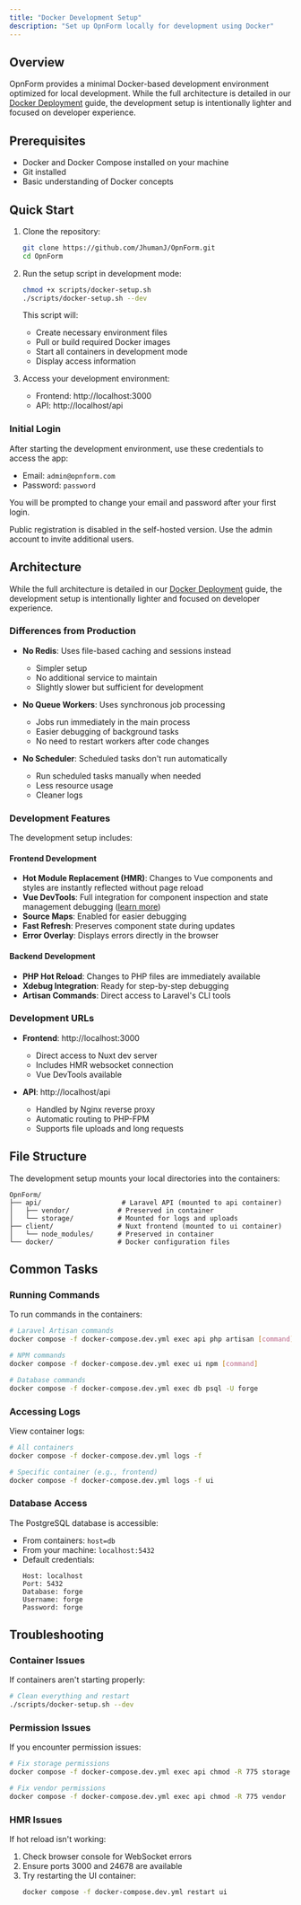 ```yaml
---
title: "Docker Development Setup"
description: "Set up OpnForm locally for development using Docker"
---
```



<CloudVersion/>

## Overview

OpnForm provides a minimal Docker-based development environment optimized for local development. While the full architecture is detailed in our [Docker Deployment](/deployment/docker) guide, the development setup is intentionally lighter and focused on developer experience.

## Prerequisites

- Docker and Docker Compose installed on your machine
- Git installed
- Basic understanding of Docker concepts

## Quick Start

1. Clone the repository:
   ```bash
   git clone https://github.com/JhumanJ/OpnForm.git
   cd OpnForm
   ```

2. Run the setup script in development mode:
   ```bash
   chmod +x scripts/docker-setup.sh
   ./scripts/docker-setup.sh --dev
   ```

   This script will:
   - Create necessary environment files
   - Pull or build required Docker images
   - Start all containers in development mode
   - Display access information

3. Access your development environment:
   - Frontend: http://localhost:3000
   - API: http://localhost/api

### Initial Login

After starting the development environment, use these credentials to access the app:

-   Email: `admin@opnform.com`
-   Password: `password`

You will be prompted to change your email and password after your first login.

<Note>Public registration is disabled in the self-hosted version. Use the admin account to invite additional users.</Note>

## Architecture

While the full architecture is detailed in our [Docker Deployment](/deployment/docker) guide, the development setup is intentionally lighter and focused on developer experience.

### Differences from Production

- **No Redis**: Uses file-based caching and sessions instead
  - Simpler setup
  - No additional service to maintain
  - Slightly slower but sufficient for development

- **No Queue Workers**: Uses synchronous job processing
  - Jobs run immediately in the main process
  - Easier debugging of background tasks
  - No need to restart workers after code changes

- **No Scheduler**: Scheduled tasks don't run automatically
  - Run scheduled tasks manually when needed
  - Less resource usage
  - Cleaner logs

### Development Features

The development setup includes:

#### Frontend Development
- **Hot Module Replacement (HMR)**: Changes to Vue components and styles are instantly reflected without page reload
- **Vue DevTools**: Full integration for component inspection and state management debugging ([learn more](https://devtools.vuejs.org/))
- **Source Maps**: Enabled for easier debugging
- **Fast Refresh**: Preserves component state during updates
- **Error Overlay**: Displays errors directly in the browser

#### Backend Development
- **PHP Hot Reload**: Changes to PHP files are immediately available
- **Xdebug Integration**: Ready for step-by-step debugging
- **Artisan Commands**: Direct access to Laravel's CLI tools

### Development URLs

- **Frontend**: http://localhost:3000
  - Direct access to Nuxt dev server
  - Includes HMR websocket connection
  - Vue DevTools available

- **API**: http://localhost/api
  - Handled by Nginx reverse proxy
  - Automatic routing to PHP-FPM
  - Supports file uploads and long requests

## File Structure

The development setup mounts your local directories into the containers:
```
OpnForm/
├── api/                    # Laravel API (mounted to api container)
│   ├── vendor/            # Preserved in container
│   └── storage/           # Mounted for logs and uploads
├── client/                # Nuxt frontend (mounted to ui container)
│   └── node_modules/      # Preserved in container
└── docker/                # Docker configuration files
```

## Common Tasks

### Running Commands

To run commands in the containers:

```bash
# Laravel Artisan commands
docker compose -f docker-compose.dev.yml exec api php artisan [command]

# NPM commands
docker compose -f docker-compose.dev.yml exec ui npm [command]

# Database commands
docker compose -f docker-compose.dev.yml exec db psql -U forge
```

### Accessing Logs

View container logs:

```bash
# All containers
docker compose -f docker-compose.dev.yml logs -f

# Specific container (e.g., frontend)
docker compose -f docker-compose.dev.yml logs -f ui
```

### Database Access

The PostgreSQL database is accessible:
- From containers: `host=db`
- From your machine: `localhost:5432`
- Default credentials:
  ```
  Host: localhost
  Port: 5432
  Database: forge
  Username: forge
  Password: forge
  ```

## Troubleshooting

### Container Issues
If containers aren't starting properly:
```bash
# Clean everything and restart
./scripts/docker-setup.sh --dev
```

### Permission Issues
If you encounter permission issues:
```bash
# Fix storage permissions
docker compose -f docker-compose.dev.yml exec api chmod -R 775 storage

# Fix vendor permissions
docker compose -f docker-compose.dev.yml exec api chmod -R 775 vendor
```

### HMR Issues
If hot reload isn't working:
1. Check browser console for WebSocket errors
2. Ensure ports 3000 and 24678 are available
3. Try restarting the UI container:
   ```bash
   docker compose -f docker-compose.dev.yml restart ui
   ```